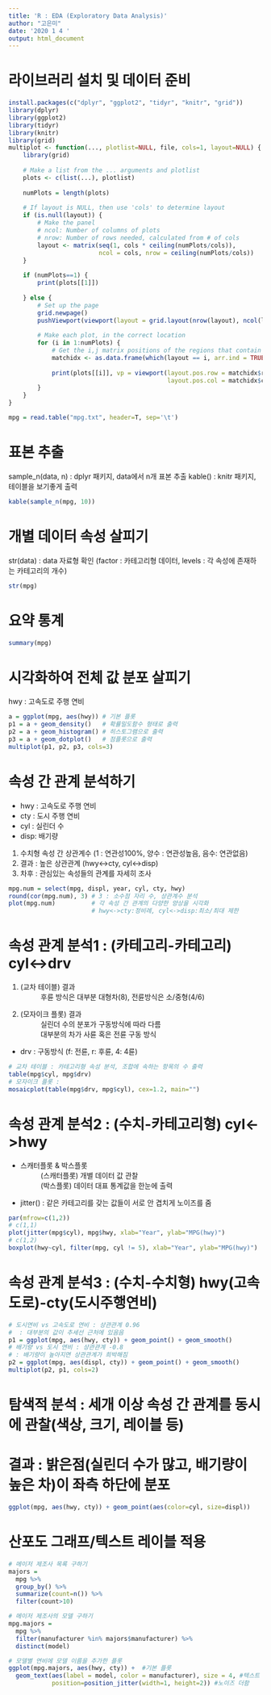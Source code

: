 ```yaml
---
title: 'R : EDA (Exploratory Data Analysis)'
author: "고은미"
date: '2020 1 4 '
output: html_document
---
```


# 라이브러리 설치 및 데이터 준비
```r
install.packages(c("dplyr", "ggplot2", "tidyr", "knitr", "grid"))
library(dplyr)
library(ggplot2)
library(tidyr)
library(knitr)
library(grid)
multiplot <- function(..., plotlist=NULL, file, cols=1, layout=NULL) {
	library(grid)
	
	# Make a list from the ... arguments and plotlist
	plots <- c(list(...), plotlist)
	
	numPlots = length(plots)
	
	# If layout is NULL, then use 'cols' to determine layout
	if (is.null(layout)) {
		# Make the panel
		# ncol: Number of columns of plots
		# nrow: Number of rows needed, calculated from # of cols
		layout <- matrix(seq(1, cols * ceiling(numPlots/cols)),
						 ncol = cols, nrow = ceiling(numPlots/cols))
	}
	
	if (numPlots==1) {
		print(plots[[1]])
		
	} else {
		# Set up the page
		grid.newpage()
		pushViewport(viewport(layout = grid.layout(nrow(layout), ncol(layout))))
		
		# Make each plot, in the correct location
		for (i in 1:numPlots) {
			# Get the i,j matrix positions of the regions that contain this subplot
			matchidx <- as.data.frame(which(layout == i, arr.ind = TRUE))
			
			print(plots[[i]], vp = viewport(layout.pos.row = matchidx$row,
											layout.pos.col = matchidx$col))
		}
	}
}

mpg = read.table("mpg.txt", header=T, sep='\t')
```

# 표본 추출
sample_n(data, n) : dplyr 패키지, data에서 n개 표본 추출
kable() : knitr 패키지, 테이블을 보기좋게 출력
```r
kable(sample_n(mpg, 10))
```

# 개별 데이터 속성 살피기
str(data) : data 자료형 확인 (factor : 카테고리형 데이터, levels : 각 속성에 존재하는 카테고리의 개수)
```r
str(mpg)
```

# 요약 통계
```r
summary(mpg)
```

# 시각화하여 전체 값 분포 살피기
hwy : 고속도로 주행 연비
```r
a = ggplot(mpg, aes(hwy)) # 기본 플롯
p1 = a + geom_density()   # 확률밀도함수 형태로 출력
p2 = a + geom_histogram() # 히스토그램으로 출력
p3 = a + geom_dotplot()   # 점플롯으로 출력
multiplot(p1, p2, p3, cols=3)

```

# 속성 간 관계 분석하기
- hwy : 고속도로 주행 연비
- cty : 도시 주행 연비
- cyl : 실린더 수
- disp: 배기량
1. 수치형 속성 간 상관계수
   (1 : 연관성100%, 양수 : 연관성높음, 음수: 연관없음)
2. 결과 : 높은 상관관계 (hwy<->cty, cyl<->disp)
3. 차후 : 관심있는 속성들의 관계를 자세히 조사
```r
mpg.num = select(mpg, displ, year, cyl, cty, hwy)
round(cor(mpg.num), 3) # 3 : 소수점 자리 수, 상관계수 분석
plot(mpg.num)          # 각 속성 간 관계의 다양한 양상을 시각화
                       # hwy<->cty:정비례, cyl<->disp:최소/최대 제한
```

# 속성 관계 분석1 : (카테고리-카테고리) cyl<->drv 
1. (교차 테이블) 결과 
 : 후륜 방식은 대부분 대형차(8), 전륜방식은 소/중형(4/6)
2. (모자이크 플롯) 결과
 : 실린더 수의 분포가 구동방식에 따라 다름
 : 대부분의 차가 사륜 혹은 전륜 구동 방식
- drv : 구동방식 (f: 전륜, r: 후륜, 4: 4륜)
```r
# 교차 테이블 : 카테고리형 속성 분석, 조합에 속하는 항목의 수 출력
table(mpg$cyl, mpg$drv)
# 모자이크 플롯 : 
mosaicplot(table(mpg$drv, mpg$cyl), cex=1.2, main="")
```

# 속성 관계 분석2 : (수치-카테고리형) cyl<->hwy
- 스캐터플롯 & 박스플롯
  : (스캐터플롯) 개별 데이터 값 관찰
  : (박스플롯) 데이터 대표 통계값을 한눈에 출력
- jitter() : 같은 카테고리를 갖는 값들이 서로 안 겹치게 노이즈를 줌
```r
par(mfrow=c(1,2))
# c(1,1)
plot(jitter(mpg$cyl), mpg$hwy, xlab="Year", ylab="MPG(hwy)")
# c(1,2)
boxplot(hwy~cyl, filter(mpg, cyl != 5), xlab="Year", ylab="MPG(hwy)")
```

# 속성 관계 분석3 : (수치-수치형) hwy(고속도로)-cty(도시주행연비)
```r
# 도시연비 vs 고속도로 연비 : 상관관계 0.96
#  : 대부분의 값이 추세선 근처에 있음음
p1 = ggplot(mpg, aes(hwy, cty)) + geom_point() + geom_smooth()
# 배기량 vs 도시 연비 : 상관관계 -0.8
# : 배기량이 높아지면 상관관계가 희박해짐
p2 = ggplot(mpg, aes(displ, cty)) + geom_point() + geom_smooth()
multiplot(p2, p1, cols=2)
```

# 탐색적 분석 : 세개 이상 속성 간 관계를 동시에 관찰(색상, 크기, 레이블 등)
# 결과 : 밝은점(실린더 수가 많고, 배기량이 높은 차)이 좌측 하단에 분포
```r
ggplot(mpg, aes(hwy, cty)) + geom_point(aes(color=cyl, size=displ))
```

# 산포도 그래프/텍스트 레이블 적용
```r
# 메이저 제조사 목록 구하기
majors = 
  mpg %>%
  group_by() %>%
  summarize(count=n()) %>%
  filter(count>10)

# 메이저 제조사의 모델 구하기
mpg.majors = 
  mpg %>%
  filter(manufacturer %in% majors$manufacturer) %>%
  distinct(model)

# 모델별 연비에 모델 이름을 추가한 플롯
ggplot(mpg.majors, aes(hwy, cty)) +  #기본 플롯
  geom_text(aes(label = model, color = manufacturer), size = 4, #텍스트 레이블 추가
            position=position_jitter(width=1, height=2)) #노이즈 더함
```

